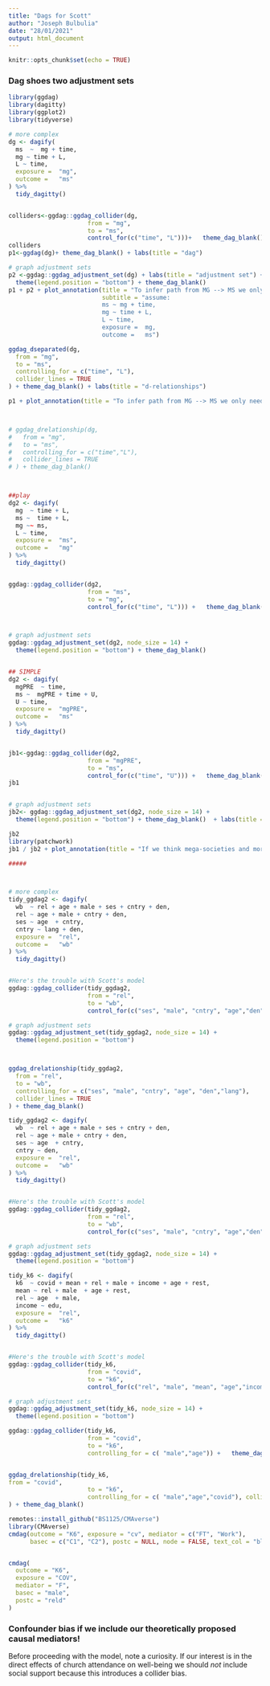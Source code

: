 ```yaml
---
title: "Dags for Scott"
author: "Joseph Bulbulia"
date: "28/01/2021"
output: html_document
---
```


```r
knitr::opts_chunk$set(echo = TRUE)
```
### Dag shoes two adjustment sets
```r
library(ggdag)
library(dagitty)
library(ggplot2)
library(tidyverse)

# more complex
dg <- dagify(
  ms  ~  mg + time,
  mg ~ time + L,
  L ~ time, 
  exposure =  "mg",
  outcome =   "ms"
) %>%
  tidy_dagitty()


colliders<-ggdag::ggdag_collider(dg,
                      from = "mg",
                      to = "ms",
                      control_for(c("time", "L")))+   theme_dag_blank() + labs(title = "colliders")
colliders
p1<-ggdag(dg)+ theme_dag_blank() + labs(title = "dag")

# graph adjustment sets
p2 <-ggdag::ggdag_adjustment_set(dg) + labs(title = "adjustment set") +
  theme(legend.position = "bottom") + theme_dag_blank() 
p1 + p2 + plot_annotation(title = "To infer path from MG --> MS we only need to condition on time",
                          subtitle = "assume:  
                          ms ~ mg + time, 
                          mg ~ time + L, 
                          L ~ time, 
                          exposure =  mg,
                          outcome =   ms")

ggdag_dseparated(dg,
  from = "mg",
  to = "ms",
  controlling_for = c("time", "L"),
  collider_lines = TRUE
) + theme_dag_blank() + labs(title = "d-relationships") 

p1 + plot_annotation(title = "To infer path from MG --> MS we only need to condition on time") 



# ggdag_drelationship(dg,
#   from = "mg",
#   to = "ms",
#   controlling_for = c("time","L"),
#   collider_lines = TRUE
# ) + theme_dag_blank()



##play
dg2 <- dagify(
  mg  ~ time + L,
  ms ~  time + L,
  mg ~~ ms,
  L ~ time, 
  exposure =  "ms",
  outcome =   "mg"
) %>%
  tidy_dagitty()


ggdag::ggdag_collider(dg2,
                      from = "ms",
                      to = "mg",
                      control_for(c("time", "L"))) +   theme_dag_blank()



# graph adjustment sets
ggdag::ggdag_adjustment_set(dg2, node_size = 14) +
  theme(legend.position = "bottom") + theme_dag_blank()


## SIMPLE
dg2 <- dagify(
  mgPRE  ~ time,
  ms ~  mgPRE + time + U,
  U ~ time, 
  exposure =  "mgPRE",
  outcome =   "ms"
) %>%
  tidy_dagitty()


jb1<-ggdag::ggdag_collider(dg2,
                      from = "mgPRE",
                      to = "ms",
                      control_for(c("time", "U"))) +   theme_dag_blank() + labs(title = "colliders")
jb1


# graph adjustment sets
jb2<- ggdag::ggdag_adjustment_set(dg2, node_size = 14) +
  theme(legend.position = "bottom") + theme_dag_blank()  + labs(title = "adjustment set")

jb2
library(patchwork)
jb1 / jb2 + plot_annotation(title = "If we think mega-societies and moralising gods co-evolve then we we might not get an obtain an unbaised estimate", tag_levels = "a") 

#####



# more complex
tidy_ggdag2 <- dagify(
  wb  ~ rel + age + male + ses + cntry + den,
  rel ~ age + male + cntry + den,
  ses ~ age  + cntry,
  cntry ~ lang + den, 
  exposure =  "rel",
  outcome =   "wb"
) %>%
  tidy_dagitty()


#Here's the trouble with Scott's model
ggdag::ggdag_collider(tidy_ggdag2,
                      from = "rel",
                      to = "wb",
                      control_for(c("ses", "male", "cntry", "age","den","lang"))) +   theme_dag_blank()

# graph adjustment sets
ggdag::ggdag_adjustment_set(tidy_ggdag2, node_size = 14) +
  theme(legend.position = "bottom") 



ggdag_drelationship(tidy_ggdag2,
  from = "rel",
  to = "wb",
  controlling_for = c("ses", "male", "cntry", "age", "den","lang"),
  collider_lines = TRUE
) + theme_dag_blank()


```

```r
tidy_ggdag2 <- dagify(
  wb  ~ rel + age + male + ses + cntry + den,
  rel ~ age + male + cntry + den,
  ses ~ age  + cntry,
  cntry ~ den, 
  exposure =  "rel",
  outcome =   "wb"
) %>%
  tidy_dagitty()


#Here's the trouble with Scott's model
ggdag::ggdag_collider(tidy_ggdag2,
                      from = "rel",
                      to = "wb",
                      control_for(c("ses", "male", "cntry", "age","den","lang"))) +   theme_dag_blank()

# graph adjustment sets
ggdag::ggdag_adjustment_set(tidy_ggdag2, node_size = 14) +
  theme(legend.position = "bottom") 
```


```r
tidy_k6 <- dagify(
  k6  ~ covid + mean + rel + male + income + age + rest,
  mean ~ rel + male  + age + rest,
  rel ~ age  + male,
  income ~ edu, 
  exposure =  "rel",
  outcome =   "k6"
) %>%
  tidy_dagitty()


#Here's the trouble with Scott's model
ggdag::ggdag_collider(tidy_k6,
                      from = "covid",
                      to = "k6",
                      control_for(c("rel", "male", "mean", "age","income"))) +   theme_dag_blank()

# graph adjustment sets
ggdag::ggdag_adjustment_set(tidy_k6, node_size = 14) +
  theme(legend.position = "bottom") 

ggdag::ggdag_collider(tidy_k6,
                      from = "covid",
                      to = "k6",
                      controlling_for = c( "male","age")) +   theme_dag_blank()


ggdag_drelationship(tidy_k6,
from = "covid",
                      to = "k6",
                      controlling_for = c( "male","age","covid"), collider_lines = TRUE
) + theme_dag_blank()


```

```r
remotes::install_github("BS1125/CMAverse")
library(CMAverse)
cmdag(outcome = "K6", exposure = "cv", mediator = c("FT", "Work"), 
      basec = c("C1", "C2"), postc = NULL, node = FALSE, text_col = "black")


cmdag(
  outcome = "K6",
  exposure = "COV",
  mediator = "F",
  basec = "male",
  postc = "reld"
)

```



### Confounder bias if we include our theoretically proposed causal mediators!

Before proceeding with the model, note a curiosity. If our interest is in the direct effects of church attendance on well-being we should *not* include social support because this introduces a collider bias. 

